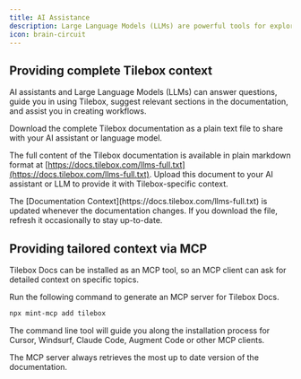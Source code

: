 ```yaml
---
title: AI Assistance
description: Large Language Models (LLMs) are powerful tools for exploring and learning about Tilebox. This section explains how to provide them with Tilebox-specific context for tailored, relevant and up-to-date responses.
icon: brain-circuit
---
```


## Providing complete Tilebox context

AI assistants and Large Language Models (LLMs) can answer questions, guide you in using Tilebox, suggest relevant sections in the documentation, and assist you in creating workflows.

<Card title="Download documentation for LLMs" icon="brain-circuit" href="https://docs.tilebox.com/llms-full.txt" horizontal>
Download the complete Tilebox documentation as a plain text file to share with your AI assistant or language model.
</Card>

The full content of the Tilebox documentation is available in plain markdown format at [https://docs.tilebox.com/llms-full.txt](https://docs.tilebox.com/llms-full.txt). Upload this document to your AI assistant or LLM to provide it with Tilebox-specific context.

<Tip>
The [Documentation Context](https://docs.tilebox.com/llms-full.txt) is updated whenever the documentation changes. If you download the file, refresh it occasionally to stay up-to-date.
</Tip>

## Providing tailored context via MCP

Tilebox Docs can be installed as an MCP tool, so an MCP client can ask for detailed context on specific topics.

Run the following command to generate an MCP server for Tilebox Docs.

```bash
npx mint-mcp add tilebox
```

The command line tool will guide you along the installation process for Cursor, Windsurf, Claude Code, Augment Code or other MCP clients.

<Tip>
The MCP server always retrieves the most up to date version of the documentation.
</Tip>
